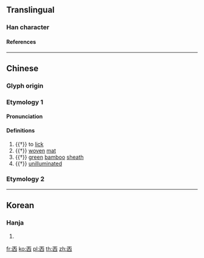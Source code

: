 {{character info/new}}
==Translingual==

===Han character===
{{Han char|rn=1|rad=一|as=05|sn=6|four=10600|canj=MOW|ids=⿻𠆣囗}}

====References====
{{Han ref|kx=0078.030|hdz=10019.020|uh=3401}}

----

==Chinese==
{{zh-forms|alt=𠀬}}

===Glyph origin===
{{Han etym}}

===Etymology 1===

====Pronunciation====
{{zh-pron
|m=tiàn
|c=tim2
|h=pfs=
|md=
|mn=
|w=
|mc=y
|cat=v,n,a
}}
{{attention|yue|pronunciation doesn't seem right}}

====Definitions====
{{zh-hanzi}}

# {{†}} to [[lick]]
# {{†}} [[woven]] [[mat]]
# {{†}} [[green]] [[bamboo]] [[sheath]]
# {{†}} [[unilluminated]]

===Etymology 2===
{{zh-see|西|v}}

----

==Korean==

===Hanja===
{{ko-hanja|hangeul=첨|rv=cheom|mr=ch'ŏm|y=chem|eumhun=핥다|ehrv=halthda|ehmr=halta|ehy=halthta}}

# {{defn|lang=ko|sort=一05}}

[[fr:㐁]]
[[ko:㐁]]
[[pl:㐁]]
[[th:㐁]]
[[zh:㐁]]